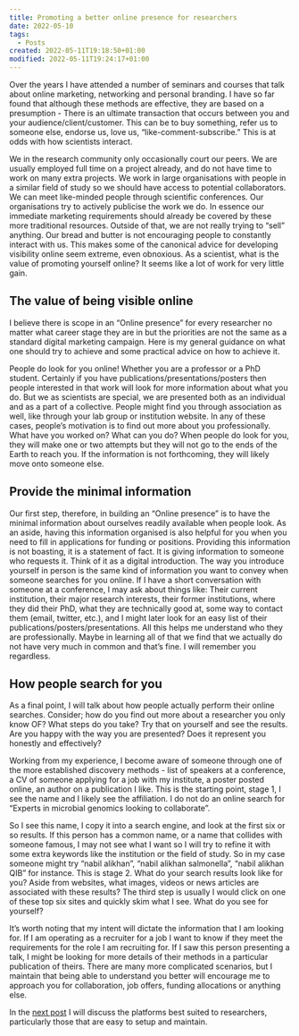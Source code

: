 ```yaml
---
title: Promoting a better online presence for researchers
date: 2022-05-10
tags:
  - Posts
created: 2022-05-11T19:18:50+01:00
modified: 2022-05-11T19:24:17+01:00
---
```

Over the years I have attended a number of seminars and courses that talk about online marketing, networking and personal branding. I have so far found that although these methods are effective, they are based on a presumption - There is an ultimate transaction that occurs between you and your audience/client/customer. This can be to buy something, refer us to someone else, endorse us, love us, “like-comment-subscribe.”  This is at odds with how scientists interact. 

We in the research community only occasionally court our peers. We are usually employed full time on a project already, and do not have time to work on many extra projects.  We work in large organisations with people in a similar field of study so we should have access to potential collaborators. We can meet like-minded people through scientific conferences. Our organisations try to actively publicise the work we do. In essence our immediate marketing requirements should already be covered by these more traditional resources. Outside of that, we are not really trying to “sell” anything. Our bread and butter is not encouraging people to constantly interact with us. This makes some of the canonical advice for developing visibility online seem extreme, even obnoxious. As a scientist, what is the value of promoting yourself online? It seems like a lot of work for very little gain. 

## The value of being visible online
I believe there is scope in an “Online presence” for every researcher no matter what career stage they are in but the priorities are not the same as a standard digital marketing campaign. Here is my general guidance on what one should try to achieve and some practical advice on how to achieve it. 

People do look for you online! Whether you are a professor or a PhD student. Certainly if you have publications/presentations/posters then people interested in that work will look for more information about what you do. But we as scientists are special, we are presented both as an individual and as a part of a collective. People might find you through association as well, like through your lab group or institution website. In any of these cases, people’s motivation is to find out more about you professionally. What have you worked on? What can you do? When people do look for you, they will make one or two attempts but they will not go to the ends of the Earth to reach you. If the information is not forthcoming, they will likely move onto someone else. 

## Provide the minimal information
Our first step, therefore, in building an “Online presence” is to have the minimal information about ourselves readily available when people look. As an aside, having this information organised is also helpful for you when you need to fill in applications for funding or positions. Providing this information is not boasting, it is a statement of fact. It is giving information to someone who requests it. Think of it as a digital introduction. The way you introduce yourself in person is the same kind of information you want to convey when someone searches for you online. If I have a short conversation with someone at a conference, I may ask about things like: Their current institution, their major research interests, their former institutions, where they did their PhD, what they are technically good at, some way to contact them (email, twitter, etc.), and I might later look for an easy list of their publications/posters/presentations. All this helps me understand who they are professionally. Maybe in learning all of that we find that we actually do not have very much in common and that’s fine. I will remember you regardless. 

## How people search for you 
As a final point, I will talk about how people actually perform their online searches. Consider; how do you find out more about a researcher you only know OF? What steps do you take? Try that on yourself and see the results. Are you happy with the way you are presented? Does it represent you honestly and effectively? 

Working from my experience, I become aware of someone through one of the more established discovery methods - list of speakers at a conference, a CV of someone applying for a job with my institute, a poster posted online, an author on a publication I like. This is the starting point, stage 1, I see the name and I likely see the affiliation. I do not do an online search for “Experts in microbial genomics looking to collaborate”.  

So I see this name, I copy it into a search engine, and look at the first six or so results. If this person has a common name, or a name that collides with someone famous, I may not see what I want so I will try to refine it with some extra keywords like the institution or the field of study. So in my case someone might try “nabil alikhan”, “nabil alikhan salmonella”, “nabil alikhan QIB” for instance. This is stage 2. What do your search results look like for you? Aside from websites, what images, videos or news articles are associated with these results? The third step is usually I would click on one of these top six sites and quickly skim what I see. What do you see for yourself? 

It’s worth noting that my intent will dictate the information that I am looking for. If I am operating as a recruiter for a job I want to know if they meet the requirements for the role I am recruiting for. If I saw this person presenting a talk, I might be looking for more details of their methods in a particular publication of theirs. There are many more complicated scenarios, but I maintain that being able to understand you better will encourage me to approach you for collaboration, job offers, funding allocations or anything else.

In the [next post](/posts/) I will discuss the platforms best suited to researchers, particularly those that are easy to setup and maintain.

